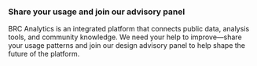 ### Share your usage and join our advisory panel

BRC Analytics is an integrated platform that connects public data, analysis tools, and community knowledge. We need your help to improve—share your usage patterns and join our design advisory panel to help shape the future of the platform.

<CardActions>
  <Link
    label="Get Involved"
    url="https://docs.google.com/forms/d/e/1FAIpQLSdSj9QtrY1zdUF45V7zGDKY1qKlo8BbSgF0BPfKfSzRTlgsVg/viewform?usp=sf_link"
  />
</CardActions>
